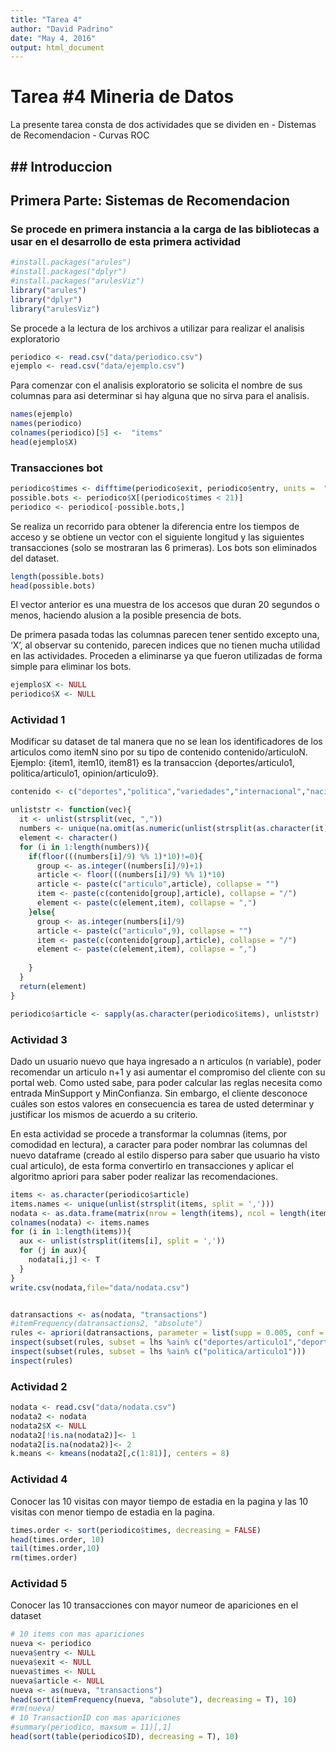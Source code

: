```yaml
---
title: "Tarea 4"
author: "David Padrino"
date: "May 4, 2016"
output: html_document
---
```

# Tarea #4 Mineria de Datos
La presente tarea consta de dos actividades que se dividen en 
- Distemas de Recomendacion
- Curvas ROC 

## Introduccion
---------------
## Primera Parte: Sistemas de Recomendacion
### Se procede en primera instancia a la carga de las bibliotecas a usar en el desarrollo de esta primera actividad

```r
#install.packages("arules")
#install.packages("dplyr")
#install.packages("arulesViz")
library("arules")
library("dplyr")
library("arulesViz")
```

Se procede a la lectura de los archivos a utilizar para realizar el analisis exploratorio

```r
periodico <- read.csv("data/periodico.csv")
ejemplo <- read.csv("data/ejemplo.csv")
```

Para comenzar con el analisis exploratorio se solicita el nombre de sus columnas para asi determinar si hay alguna que no sirva para el analisis.

```r
names(ejemplo)
names(periodico)
colnames(periodico)[5] <-  "items"
head(ejemplo$X)

```

### Transacciones bot
```r
periodico$times <- difftime(periodico$exit, periodico$entry, units =  "secs")
possible.bots <- periodico$X[(periodico$times < 21)]
periodico <- periodico[-possible.bots,]
```
Se realiza un recorrido para obtener la diferencia entre los tiempos de acceso y se obtiene un vector con el siguiente longitud y las siguientes transacciones (solo se mostraran las 6 primeras). Los bots son eliminados del dataset.

```r
length(possible.bots)
head(possible.bots)
```
El vector anterior es una muestra de los accesos que duran 20 segundos o menos, haciendo alusion a la posible presencia de bots.

De primera pasada todas las columnas parecen tener sentido excepto una, 'X', al observar su contenido, parecen indices que no tienen mucha utilidad en las actividades. Proceden a eliminarse ya que fueron utilizadas de forma simple para eliminar los bots.
```r
ejemplo$X <- NULL
periodico$X <- NULL
```



### Actividad 1
Modificar su dataset de tal manera que no se lean los identificadores de los articulos como itemN sino
por su tipo de contenido contenido/articuloN. Ejemplo: {item1, item10, item81} es la transaccion
{deportes/articulo1, politica/articulo1, opinion/articulo9}.

```r
contenido <- c("deportes","politica","variedades","internacional","nacionales","sucesos","comunidad","negocios","opinion")

unliststr <- function(vec){
  it <- unlist(strsplit(vec, ","))
  numbers <- unique(na.omit(as.numeric(unlist(strsplit(as.character(it), "[^0-9]+")))))
  element <- character()
  for (i in 1:length(numbers)){
    if(floor(((numbers[i]/9) %% 1)*10)!=0){
      group <- as.integer((numbers[i]/9)+1)
      article <- floor(((numbers[i]/9) %% 1)*10)
      article <- paste(c("articulo",article), collapse = "")
      item <- paste(c(contenido[group],article), collapse = "/")
      element <- paste(c(element,item), collapse = ",")
    }else{
      group <- as.integer(numbers[i]/9)
      article <- paste(c("articulo",9), collapse = "")    
      item <- paste(c(contenido[group],article), collapse = "/")
      element <- paste(c(element,item), collapse = ",")
  
    }
  }
  return(element)
}

periodico$article <- sapply(as.character(periodico$items), unliststr)
```


### Actividad 3
Dado un usuario nuevo que haya ingresado a n articulos (n variable), poder recomendar un articulo n+1
y asi aumentar el compromiso del cliente con su portal web. Como usted sabe, para poder calcular las
reglas necesita como entrada MinSupport y MinConfianza. Sin embargo, el cliente desconoce cuáles
son estos valores en consecuencia es tarea de usted determinar y justificar los mismos de acuerdo a su
criterio.

En esta actividad se procede a transformar la columnas (items, por comodidad en lectura), a caracter para poder nombrar las columnas del nuevo dataframe (creado al estilo disperso para saber que usuario ha visto cual articulo), de esta forma convertirlo en transacciones y aplicar el algoritmo apriori para saber poder realizar las recomendaciones.
```r
items <- as.character(periodico$article)
items.names <- unique(unlist(strsplit(items, split = ',')))
nodata <- as.data.frame(matrix(nrow = length(items), ncol = length(items.names)))
colnames(nodata) <- items.names
for (i in 1:length(items)){
  aux <- unlist(strsplit(items[i], split = ','))
  for (j in aux){
    nodata[i,j] <- T
  }
}
write.csv(nodata,file="data/nodata.csv")


datransactions <- as(nodata, "transactions")
#itemFrequency(datransactions2, "absolute")
rules <- apriori(datransactions, parameter = list(supp = 0.005, conf = 0.9, target = "rules"))
inspect(subset(rules, subset = lhs %ain% c("deportes/articulo1","deportes/articulo2")))
inspect(subset(rules, subset = lhs %ain% c("politica/articulo1")))
inspect(rules)
```

### Actividad 2
```r
nodata <- read.csv("data/nodata.csv")
nodata2 <- nodata
nodata2$X <- NULL
nodata2[!is.na(nodata2)]<- 1
nodata2[is.na(nodata2)]<- 2
k.means <- kmeans(nodata2[,c(1:81)], centers = 8)

```

### Actividad 4
Conocer las 10 visitas con mayor tiempo de estadia en la pagina y las 10 visitas con menor tiempo de
estadia en la pagina.
```r
times.order <- sort(periodico$times, decreasing = FALSE)
head(times.order, 10)
tail(times.order,10)
rm(times.order)
```

### Actividad 5
Conocer las 10 transacciones con mayor numeor de apariciones en el dataset
```r
# 10 items con mas apariciones
nueva <- periodico
nueva$entry <- NULL
nueva$exit <- NULL
nueva$times <- NULL
nueva$article <- NULL
nueva <- as(nueva, "transactions")
head(sort(itemFrequency(nueva, "absolute"), decreasing = T), 10)
#rm(nueva)
# 10 TransactionID con mas apariciones
#summary(periodico, maxsum = 11)[,1]
head(sort(table(periodico$ID), decreasing = T), 10)

```




